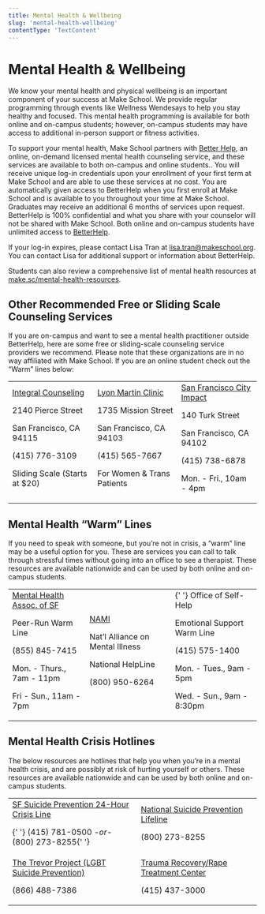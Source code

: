```yaml
---
title: Mental Health & Wellbeing
slug: 'mental-health-wellbeing'
contentType: 'TextContent'
---
```


# Mental Health & Wellbeing

We know your mental health and physical wellbeing is an important component of your success at Make
School. We provide regular programming through events like Wellness Wendesays to help you stay
healthy and focused. This mental health programming is available for both online and on-campus
students; however, on-campus students may have access to additional in-person support or fitness
activities.

To support your mental health, Make School partners with [Better Help](http://betterhelp.com), an
online, on-demand licensed mental health counseling service, and these services are available to
both on-campus and online students.. You will receive unique log-in credentials upon your enrollment
of your first term at Make School and are able to use these services at no cost. You are
automatically given access to BetterHelp when you first enroll at Make School and is available to
you throughout your time at Make School. Graduates may receive an additional 6 months of services
upon request. BetterHelp is 100% confidential and what you share with your counselor will not be
shared with Make School. Both online and on-campus students have unlimited access to
[BetterHelp](https://betterhelp.com).

If your log-in expires, please contact Lisa Tran at
[lisa.tran@makeschool.org](mailto:lisa.tran@makeschool.com). You can contact Lisa for additional
support or information about BetterHelp.

Students can also review a comprehensive list of mental health resources at
[make.sc/mental-health-resources](https://make.sc/mental-health-resources).

## Other Recommended Free or Sliding Scale Counseling Services

If you are on-campus and want to see a mental health practitioner outside BetterHelp, here are some
free or sliding-scale counseling service providers we recommend. Please note that these
organizations are in no way affiliated with Make School. If you are an online student check out the
“Warm” lines below:

<table>
  <tr>
    <td>
      <a href="http://www.integralcounseling.org">Integral Counseling</a>
      <p> 2140 Pierce Street </p>
      <p> San Francisco, CA 94115 </p>
      <p>(415) 776-3109 </p>
      <p> Sliding Scale (Starts at $20) </p>
    </td>
    <td>
      <a href="http://www.lyon-martin.org">Lyon Martin Clinic</a>
      <p> 1735 Mission Street </p>
      <p> San Francisco, CA 94103 </p>
      <p> (415) 565-7667 </p>
      <p> For Women & Trans Patients </p>
    </td>
    <td>
      <a href="https://wellness.sfcityimpact.com/home/">San Francisco City Impact </a>
      <p> 140 Turk Street </p>
      <p> San Francisco, CA 94102 </p>
      <p> (415) 738-6878 </p>
      <p> Mon. - Fri., 10am - 4pm </p>
    </td>
  </tr>
</table>

## Mental Health “Warm” Lines

If you need to speak with someone, but you’re not in crisis, a “warm” line may be a useful option
for you. These are services you can call to talk through stressful times without going into an
office to see a therapist. These resources are available nationwide and can be used by both online
and on-campus students.

<table>
  <tr>
    <td>
      <a href="http://www.mentalhealthsf.org/peer-run-warmline/">Mental Health Assoc. of SF</a>
      <p> Peer-Run Warm Line </p>
      <p> (855) 845-7415 </p>
      <p> Mon. - Thurs., 7am - 11pm </p>
      <p> Fri - Sun., 11am - 7pm </p>
    </td>
    <td>
      <a href="https://www.nami.org/">NAMI</a>
      <p> Nat’l Alliance on Mental Illness </p>
      <p> National HelpLine </p>
      <p> (800) 950-6264 </p>
    </td>
    <td>
      {' '}
      Office of Self-Help
      <p> Emotional Support Warm Line </p>
      <p> (415) 575-1400 </p>
      <p> Mon. - Tues., 9am - 5pm </p>
      <p> Wed. - Sun., 9am - 8:30pm </p>
    </td>
  </tr>
</table>

## Mental Health Crisis Hotlines

The below resources are hotlines that help you when you’re in a mental health crisis, and are
possibly at risk of hurting yourself or others. These resources are available nationwide and can be
used by both online and on-campus students.

<table>
  <tr>
    <td>
      <a href="http://www.sfsuicide.org/our-programs/24-hour-crisis-line/">
        SF Suicide Prevention 24-Hour Crisis Line
      </a>
      <p>
        {' '}
        (415) 781-0500 <em>-or-</em> (800) 273-8255{' '}
      </p>
    </td>
    <td>
      <a href="https://suicidepreventionlifeline.org/">National Suicide Prevention Lifeline</a>
      <p> (800) 273-8255 </p>
    </td>
  </tr>
  <tr>
    <td>
      <a href="https://www.thetrevorproject.org/">The Trevor Project (LGBT Suicide Prevention)</a>
      <p> (866) 488-7386 </p>
    </td>
    <td>
      <a href="http://traumarecoverycenter.org/services/rape-treatment-center/">
        Trauma Recovery/Rape Treatment Center
      </a>
      <p> (415) 437-3000 </p>
    </td>
  </tr>
</table>
